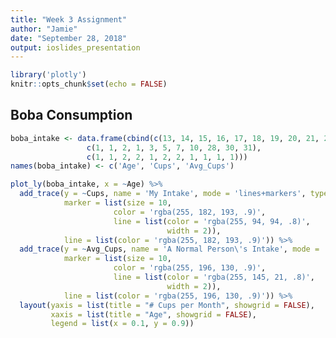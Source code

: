 ---
title: "Week 3 Assignment"
author: "Jamie"
date: "September 28, 2018"
output: ioslides_presentation
---
  
```{r setup, include=FALSE}
library('plotly')
knitr::opts_chunk$set(echo = FALSE)
```


## Boba Consumption

```{r, echo = FALSE, eval = TRUE}

boba_intake <- data.frame(cbind(c(13, 14, 15, 16, 17, 18, 19, 20, 21, 22, 23),
                 c(1, 1, 2, 1, 3, 5, 7, 10, 28, 30, 31),
                 c(1, 1, 2, 2, 1, 2, 2, 1, 1, 1, 1)))
names(boba_intake) <- c('Age', 'Cups', 'Avg_Cups')

plot_ly(boba_intake, x = ~Age) %>%
  add_trace(y = ~Cups, name = 'My Intake', mode = 'lines+markers', type = 'scatter',
            marker = list(size = 10,
                       color = 'rgba(255, 182, 193, .9)',
                       line = list(color = 'rgba(255, 94, 94, .8)',
                                   width = 2)),
            line = list(color = 'rgba(255, 182, 193, .9)')) %>%
  add_trace(y = ~Avg_Cups, name = 'A Normal Person\'s Intake', mode = 'lines+markers', type = 'scatter',
            marker = list(size = 10,
                       color = 'rgba(255, 196, 130, .9)',
                       line = list(color = 'rgba(255, 145, 21, .8)',
                                   width = 2)),
            line = list(color = 'rgba(255, 196, 130, .9)')) %>%
  layout(yaxis = list(title = "# Cups per Month", showgrid = FALSE), 
         xaxis = list(title = "Age", showgrid = FALSE),
         legend = list(x = 0.1, y = 0.9))
```

